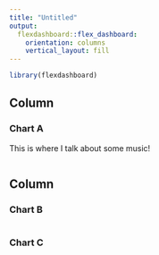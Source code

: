 ```yaml
---
title: "Untitled"
output: 
  flexdashboard::flex_dashboard:
    orientation: columns
    vertical_layout: fill
---
```


```r
library(flexdashboard)
```

Column {data-width=650}
-----------------------------------------------------------------------

### Chart A

This is where I talk about some music!

```r

```

Column {data-width=350}
-----------------------------------------------------------------------

### Chart B

```r

```

### Chart C

```r

```

